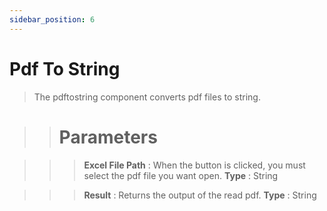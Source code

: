 ```yaml
---
sidebar_position: 6
---
```


# Pdf To String

> The pdftostring component converts pdf files to string.

>> # Parameters

>>> **Excel File Path** : When the button is clicked, you must select the pdf file you want open. **Type** : String

>>> **Result** : Returns the output of the read pdf. **Type** : String
